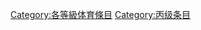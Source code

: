 {{Articles by Quality| topic=体育|project=体育|format=toc}}
{{Wikipedia category}}
{{emptycat}}

[[Category:各等級体育條目|Category:各等級体育條目]]
[[Category:丙级条目|Category:丙级条目]]